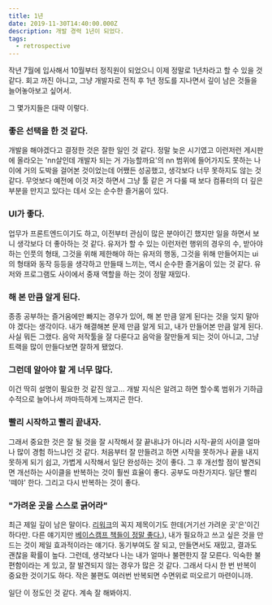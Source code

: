 ```yaml
---
title: 1년
date: 2019-11-30T14:40:00.000Z
description: 개발 경력 1년이 되었다.
tags:
  - retrospective
---
```

작년 7월에 입사해서 10월부터 정직원이 되었으니 이제 정말로 1년차라고 할 수 있을 것 같다. 회고 까진 아니고, 그냥 개발자로 전직 후 1년 정도를 지나면서 깊이 남은 것들을 늘어놓아보고 싶어서.

그 몇가지들은 대략 이렇다.

### 좋은 선택을 한 것 같다.

개발을 해야겠다고 결정한 것은 잘한 일인 것 같다. 정말 늦은 시기였고 이런저런 게시판에 올라오는 'nn살인데 개발자 되는 거 가능할까요'의 nn 범위에 들어가지도 못하는 나이에 거의 도박을 걸어본 것이었는데 어쨌든 성공했고, 생각보다 너무 못하지도 않는 것 같다. 무엇보다 예전에 이것 저것 하면서 그냥 툴 같은 거 다룰 때 보다 컴퓨터의 더 깊은 부분을 만지고 있다는 데서 오는 순수한 즐거움이 있다.

### UI가 좋다.

업무가 프론트엔드이기도 하고, 이전부터 관심이 많은 분야이긴 했지만 일을 하면서 보니 생각보다 더 좋아하는 것 같다. 유저가 할 수 있는 이런저런 행위의 경우의 수, 받아야 하는 인풋의 형태, 그것을 위해 제한해야 하는 유저의 행동, 그것을 위해 만들어지는 ui의 형태와 동작 등등을 생각하고 만들때 느끼는, 역시 순수한 즐거움이 있는 것 같다. 유저와 프로그램도 사이에서 중재 역할을 하는 것이 정말 재밌다.

### 해 본 만큼 알게 된다.

종종 공부하는 즐거움에만 빠지는 경우가 있어, 해 본 만큼 알게 된다는 것을 잊지 말아야 겠다는 생각이다. 내가 해결해본 문제 만큼 알게 되고, 내가 만들어본 만큼 알게 된다. 사실 뭐든 그랬다. 음악 저작툴을 잘 다룬다고 음악을 잘만들게 되는 것이 아니고, 그냥 트랙을 많이 만들다보면 잘하게 됐었다.

### 그런데 알아야 할 게 너무 많다.

이건 딱히 설명이 필요한 것 같진 않고... 개발 지식은 알려고 하면 할수록 범위가 기하급수적으로 늘어나서 까마득하게 느껴지곤 한다.

### 빨리 시작하고 빨리 끝내자.

그래서 중요한 것은 잘 될 것을 잘 시작해서 잘 끝내냐가 아니라 시작-끝의 사이클 얼마나 많이 경험 하느냐인 것 같다. 처음부터 잘 만들려고 하면 시작을 못하거나 끝을 내지 못하게 되기 쉽고, 가볍게 시작해서 일단 완성하는 것이 좋다. 그 후 개선할 점이 발견되면 개선하는 사이클을 반복하는 것이 훨씬 효율이 좋다. 공부도 마찬가지다. 일단 빨리 '떼야' 한다. 그리고 다시 반복하는 것이 좋다.

### "가려운 곳을 스스로 긁어라"

최근 제일 깊이 남은 말이다. [리워크](https://ridibooks.com/v2/Detail?id=222001603)의 꼭지 제목이기도 한데(거기선 가려운 곳'은'이긴 하다만. 다른 얘기지만 [베이스캠프 책들이 정말 좋다.](https://basecamp.com/books)), 내가 필요하고 쓰고 싶은 것을 만드는 것이 제일 효과적이라는 얘기다. 동기부여도 잘 되고, 만들면서도 재밌고, 결과도 괜찮을 확률이 높다. 그런데, 생각보다 나는 내가 얼마나 불편한지 잘 모른다. 익숙한 불편함이라는 게 있고, 잘 발견되지 않는 경우가 많은 것 같다. 그래서 다시 한 번 반복이 중요한 것이기도 하다. 작은 불편도 여러번 반복되면 수면위로 떠오르기 마련이니까.

일단 이 정도인 것 같다. 계속 잘 해봐야지.
